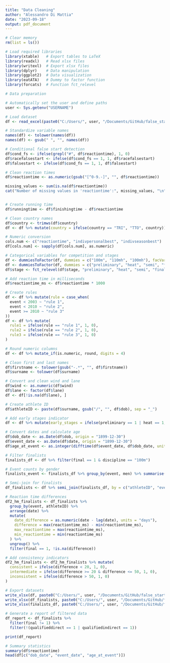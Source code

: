 ```yaml
---
title: "Data Cleaning"
author: "Alessandro Di Mattia"
date: "2023-09-18"
output: pdf_document
---
```


```r
# Clear memory
rm(list = ls())
```

```r
# Load required libraries
library(xtable)   # Export tables to LaTeX
library(readxl)   # Read xlsx files
library(writexl)  # Export xlsx files
library(dplyr)    # Data manipulation
library(ggplot2)  # Data visualization
library(eatATA)   # Dummy to factor function
library(forcats)  # Function fct_relevel
```

```r
# Data preparation

# Automatically set the user and define paths
user <- Sys.getenv("USERNAME")

# Load dataset
df <- read_excel(paste0("C:/Users/", user, "/Documents/GitHub/false_start_2/data/in/data.xlsx"))
```

```r
# Standardize variable names
names(df) <- tolower(names(df))
names(df) <- gsub(" ", "", names(df))

# Conditional false start detection
df$cond_fs <- ifelse(grepl("#", df$reactiontime), 1, 0)
df$racefalsestart <- ifelse(df$cond_fs == 1, 1, df$racefalsestart)
df$falsestart <- ifelse(df$cond_fs == 1, 1, df$falsestart)

# Clean reaction times
df$reactiontime <- as.numeric(gsub("[^0-9.-]", "", df$reactiontime))

missing_values <- sum(is.na(df$reactiontime))
cat("Number of missing values in 'reactiontime':", missing_values, "\n")


# Create running time
df$runningtime <- df$finishingtime - df$reactiontime

# Clean country names
df$country <- trimws(df$country)
df <- df %>% mutate(country = ifelse(country == "TRI", "TTO", country))

# Numeric conversion
cols.num <- c("reactiontime", "indivpersonalbest", "indivseasonbest")
df[cols.num] <- sapply(df[cols.num], as.numeric)

# Categorical variables for competition and stages
df <- dummiesToFactor(df, dummies = c("100m", "110mh", "100mh"), facVar = "discipline")
df <- dummiesToFactor(df, dummies = c("preliminary", "heat", "semi", "final"), facVar = "stage")
df$stage <- fct_relevel(df$stage, "preliminary", "heat", "semi", "final")

# Add reaction time in milliseconds
df$reactiontime_ms <- df$reactiontime * 1000

# Create rules
df <- df %>% mutate(rule = case_when(
  event < 2003 ~ "rule 1",
  event < 2010 ~ "rule 2",
  event >= 2010 ~ "rule 3"
))
df <- df %>% mutate(
  rule1 = ifelse(rule == "rule 1", 1, 0),
  rule2 = ifelse(rule == "rule 2", 1, 0),
  rule3 = ifelse(rule == "rule 3", 1, 0)
)

# Round numeric columns
df <- df %>% mutate_if(is.numeric, round, digits = 4)

# Clean first and last names
df$firstname <- tolower(gsub("-.*", "", df$firstname))
df$surname <- tolower(df$surname)

# Convert and clean wind and lane
df$wind <- as.numeric(df$wind)
df$lane <- factor(df$lane)
df <- df[!is.na(df$lane), ]

# Create athlete ID
df$athleteID <- paste(df$surname, gsub("/", "", df$dob), sep = "_")

# Add early stages indicator
df <- df %>% mutate(early_stages = ifelse(preliminary == 1 | heat == 1, 1, 0))
```

```r
# Convert dates and calculate age
df$dob_date <- as.Date(df$dob, origin = "1899-12-30")
df$event_date <- as.Date(df$date, origin = "1899-12-30")
df$age_at_event <- as.integer(difftime(df$event_date, df$dob_date, units = "days") / 365.25)
```

```r
# Filter finalists
finalists_df <- df %>% filter(final == 1 & discipline == "100m")

# Event counts by gender
finalists_event <- finalists_df %>% group_by(event, men) %>% summarise(count = n())

# Semi-join for finalists
df_finalists <- df %>% semi_join(finalists_df, by = c("athleteID", "event", "men", "discipline"))

# Reaction time differences
df2_hm_finalists <- df_finalists %>%
  group_by(event, athleteID) %>%
  arrange(date) %>%
  mutate(
    date_difference = as.numeric(date - lag(date), units = "days"),
    difference = max(reactiontime_ms) - min(reactiontime_ms),
    max_reactiontime = max(reactiontime_ms),
    min_reactiontime = min(reactiontime_ms)
  ) %>%
  ungroup() %>%
  filter(final == 1, !is.na(difference))

# Add consistency indicators
df2_hm_finalists <- df2_hm_finalists %>% mutate(
  consistent = ifelse(difference < 20, 1, 0),
  intermediate = ifelse(difference >= 20 & difference <= 50, 1, 0),
  inconsistent = ifelse(difference > 50, 1, 0)
)
```

```r
# Export datasets
write_xlsx(df, paste0("C:/Users/", user, "/Documents/GitHub/false_start_2/data/out/df.xlsx"))
write_xlsx(df_finalists, paste0("C:/Users/", user, "/Documents/GitHub/false_start_2/data/out/df_finalists.xlsx"))
write_xlsx(finalists_df, paste0("C:/Users/", user, "/Documents/GitHub/false_start_2/data/out/finalists_df.xlsx"))
```

```r
# Generate a report of filtered data
df_report <- df_finalists %>%
  filter(final != 1) %>%
  filter(!(qualifieddirect == 1 | qualifiedindirect == 1))

print(df_report)
```

```r
# Summary statistics
summary(df$reactiontime)
head(df[c("dob_date", "event_date", "age_at_event")])

```



